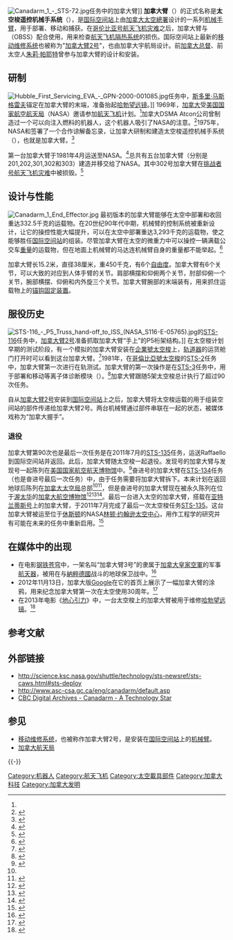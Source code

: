 {{For|[[国际空间站|国际空间站]]上的[[机械手臂|机械手臂]]|加拿大臂2号}}
[[File:Canadarm_1_-_STS-72.jpg|thumb]]任务中的加拿大臂]]
'''加拿大臂'''（{{lang-en|Canadarm}}）的正式名称是'''太空梭遥控机械手系统'''（{{lang-en|Shuttle Remote Manipulator System}}），是[[国际空间站|国际空间站]]上由[[加拿大宇航局|加拿大太空總署]]设计的一系列[[机械手臂|机械手臂]]，用于部署、移动和捕获{{link-en|运载物|Payload}}。在[[哥伦比亚号航天飞机灾难|哥伦比亚号航天飞机灾难]]之后，加拿大臂与{{link-en|軌道器臂傳感器系統|Orbiter Boom Sensor System}}（OBSS）配合使用，用来检查[[航天飞机隔热系统|航天飞机隔热系统]]的损伤。国际空间站上最新的[[移动维修系统|移动维修系统]]也被称为"[[加拿大臂2号|加拿大臂2号]]"，也由加拿大宇航局设计。前[[加拿大总督|加拿大总督]]、前太空人[[朱莉·帕耶特|朱莉·帕耶特]]曾参与加拿大臂的设计和安装。

== 研制 ==
[[File:Hubble_First_Servicing_EVA_-_GPN-2000-001085.jpg|thumb]]任务中，[[斯多里·马斯格雷夫|斯多里·马斯格雷夫]]锚定在加拿大臂的末端，准备抬起[[哈勃望远镜|哈勃望远镜]]。]]
1969年，[[加拿大|加拿大]]受[[美国国家航空航天局|美国国家航空航天局]]（NASA）邀请参加[[航天飞机|航天飞机]]计划。<ref name=25Years/>加拿大DSMA Atcon公司曾制造过一个可以向{{link-en|CANDU核反应堆|CANDU reactor}}注入燃料的机器人，这个机器人吸引了NASA的注意。<ref name=25Years>{{cite book|last=Dotto|first=Lydia|others=David Steel|title=A Heritage of Excellence: 25 years at Spar Aerospace Limited|publisher=Spar Aerospace Limited|location=Canada|date=1992|pages=41–42|isbn=0-9696618-0-0|url=http://books.google.com/books/about/A_heritage_of_excellence.html}}</ref>1975年，NASA和{{link-en|加拿大国家研究理事会|National Research Council (Canada)}}签署了一个合作谅解备忘录，让加拿大研制和建造太空梭遥控机械手系统（{{lang-en|Shuttle Remote Manipulator System}}），也就是加拿大臂。<ref>{{cite web|url=http://books.google.com/books?id=CqI6waJAUnEC&source=gbs_navlinks_s|title=Browsing Science Research at the Federal Level in Canada: History, Research Activities and Publications|last=Wilks|first=Brian|date=2004|publisher=University of Toronto Press|pages=117|accessdate=22 November 2013|archive-date=2014-01-03|archive-url=https://web.archive.org/web/20140103101436/http://books.google.com/books?id=CqI6waJAUnEC&source=gbs_navlinks_s|dead-url=no}}</ref>

第一台加拿大臂于1981年4月运送至NASA。<ref>{{cite web|url=http://www.ieee.ca/millennium/canadarm/canadarm_technical.html|title=The Shuttle Remote Manipulator System -- The Canadarm|publisher=IEEE Canada|accessdate=22 November 2013|archive-date=2015-12-20|archive-url=https://web.archive.org/web/20151220102020/http://www.ieee.ca/millennium/canadarm/canadarm_technical.html|dead-url=no}}</ref>总共有五台加拿大臂（分别是201,202,301,302和303）建造并移交给了NASA。其中302号加拿大臂在[[挑战者号航天飞机灾难|挑战者号航天飞机灾难]]中被损毁。<ref>{{cite web | url=http://www.asc-csa.gc.ca/eng/canadarm/flight.asp | publisher=Canada Space Agency | title=Flight History of Canadarm | date=28 October 2011 | accessdate=27 October 2012 | archive-date=2011-05-17 | archive-url=https://web.archive.org/web/20110517003525/http://www.asc-csa.gc.ca/eng/canadarm/flight.asp | dead-url=no }}</ref>

== 设计与性能 ==
[[File:Canadarm_1_End_Effector.jpg|thumb]]
最初版本的加拿大臂能够在太空中部署和收回重达332.5千克的运载物。在20世纪90年代中期，机械臂的控制系统被重新设计，让它的操控性能大幅提升，可以在太空中部署重达3,293千克的运载物，使之能够胜任[[国际空间站|国际空间站]]的组装。尽管加拿大臂在太空的微重力中可以操控一辆满载公交车[[重量|重量]]的运载物，但在地面上机械臂的马达连机械臂自身的重量都不能举起。<ref name=UofAEngMag>{{cite news|author=Garry Lindberg|title=Canadarm and its U of A Connections|url=http://www.uofaweb.ualberta.ca/uofaengineer/article.cfm?article=28369&issue=28299|work=U of A Engineer Magazine|publisher=University of Alberta|accessdate=7 December 2011|deadurl=yes|archiveurl=https://web.archive.org/web/20041129001731/http://www.uofaweb.ualberta.ca/uofaengineer/article.cfm?article=28369&issue=28299|archivedate=2004年11月29日}}</ref>

加拿大臂长15.2米，直径38厘米，重450千克，有6个[[自由度_(工程学)|自由度]]。加拿大臂有6个关节，可以大致的对应到人体手臂的关节。肩部横摆和仰俯两个关节，肘部仰俯一个关节，腕部横摆、仰俯和内外旋三个关节。加拿大臂腕部的末端装有{{link-en|末端操作器|Robot end effector}}，用来抓住运载物上的[[锚钩固定装置|锚钩固定装置]]。

== 服役历史 ==
[[File:STS-116_-_P5_Truss_hand-off_to_ISS_(NASA_S116-E-05765).jpg|thumb]]的[[STS-116|STS-116]]任务中，[[加拿大臂2号|加拿大臂2号]]准备抓取加拿大臂“手上”的P5桁架结构。]]
在太空梭计划早期的测试阶段，有一个模拟的加拿大臂安装在[[企業號太空梭|企業號太空梭]]上，[[航天飞机轨道器|轨道器]]的运货舱门打开时可以看到这台加拿大臂。<ref>{{cite news | author=Justin Ray | url=http://spaceflightnow.com/delta/d352/omcf/ | title=Vandenberg's space shuttle hangar | date=5 January 2011 | work=Space Flight Now | accessdate=27 October 2012 | archive-date=2016-01-21 | archive-url=https://web.archive.org/web/20160121052204/http://spaceflightnow.com/delta/d352/omcf/ | dead-url=no }}</ref>1981年，在[[哥倫比亞號太空梭|哥倫比亞號太空梭]]的[[STS-2|STS-2]]任务中，加拿大臂第一次进行在轨测试。加拿大臂的第一次操作是在[[STS-3|STS-3]]任务中，用于部署和移动等离子体诊断模块（{{lang-en|Plamsa Diagnostics Package}}）。<ref>{{Cite web|url = http://www.asc-csa.gc.ca/eng/canadarm/flight.asp|title = Flight History of Canadarm|accessdate = 2016年1月1日|author = [[加拿大航天局|加拿大航天局]]|date = |publisher = |archive-date = 2011年5月17日|archive-url = https://web.archive.org/web/20110517003525/http://www.asc-csa.gc.ca/eng/canadarm/flight.asp|dead-url = no}}</ref>加拿大臂跟随5架太空梭总计执行了超过90次任务。

自从[[加拿大臂2号|加拿大臂2号]]安装到[[国际空间站|国际空间站]]上之后，加拿大臂将太空梭运载的用于组装空间站的部件传递给加拿大臂2号。两台机械臂通过部件串联在一起的状态，被媒体戏称为“加拿大握手”。

=== 退役 ===
加拿大臂第90次也是最后一次任务是在2011年7月的[[STS-135|STS-135]]任务，运送Raffaello{{link-en|多用途后勤舱|Multi-Purpose Logistics Module}}到国际空间站并返回。此后，加拿大臂随太空梭一起退役。发现号的加拿大臂与发现号一起陈列在[[美国国家航空航天博物馆|美国国家航空航天博物馆]]中。<ref name=chrisg>{{cite news | author=Chris Gebhardt | url=http://www.nasaspaceflight.com/2010/11/discoverys-retirement-provide-insight-fate-fleets-robotic-arms/ | title=Discovery’s retirement plans provide insight into the fate of the robotic arm | date=17 November 2010 | publisher=NASA | accessdate=27 October 2012 | archive-date=2016-01-02 | archive-url=https://web.archive.org/web/20160102055923/http://www.nasaspaceflight.com/2010/11/discoverys-retirement-provide-insight-fate-fleets-robotic-arms/ | dead-url=no }}</ref>奋进号的加拿大臂在[[STS-134|STS-134]]任务（也是奋进号最后一次任务）中，由于任务需要将加拿大臂拆下。本来计划在返回地球后陈列在[[加拿大太空局|加拿大太空局]]总部<ref name=chrisg/><ref>{{cite news | author=Roland Kiehne | url=http://www.montrealgazette.com/Letter+Canadarm+should+easy+visit/7002778/story.html | title=Letter: Canadarm should be easy to visit | date=27 July 2012 | work=The Montreal Gazette | accessdate=27 October 2012 }}{{dead link|date=2017年11月 |bot=InternetArchiveBot |fix-attempted=yes }}</ref>，但是奋进号的加拿大臂现在被永久陈列在位于[[渥太华|渥太华]]的[[加拿大航空博物馆|加拿大航空博物馆]]<ref>{{cite news | author=Andy Johnson | url=http://www.ctvnews.ca/sci-tech/unveiling-exhibit-hadfield-sends-first-canadarm-last-command-from-space-1.1263958 | title=Unveiling exhibit, Hadfield sends first Canadarm 'last command' from space | date=2 May 2013 | work=CTV News | accessdate=2 May 2013 | archive-date=2016-03-04 | archive-url=https://web.archive.org/web/20160304063354/http://www.ctvnews.ca/sci-tech/unveiling-exhibit-hadfield-sends-first-canadarm-last-command-from-space-1.1263958 | dead-url=no }}</ref><ref>{{cite news | author=Elizabeth Howell | url=http://www.space.com/20949-space-shuttle-canadarm-museum-exhibit.html | title=Space Shuttle's Robotic Arm Goes on Display at Canadian Museum | date=2 May 2013 | work=Space.com | accessdate=2 May 2013 | archive-date=2015-11-07 | archive-url=https://web.archive.org/web/20151107055412/http://www.space.com/20949-space-shuttle-canadarm-museum-exhibit.html | dead-url=yes }}</ref><ref>{{cite news | author=Canadian Space Agency | url=http://www.asc-csa.gc.ca/eng/media/news_releases/2013/0502.asp | title=Minister Moore Unveils Exhibit for Canada's National Space Icon: the Canadarm | date=2 May 2013 | work=Canadian Space Agency | accessdate=1 July 2013 | deadurl=yes | archiveurl=https://web.archive.org/web/20130506062113/http://www.asc-csa.gc.ca/eng/media/news_releases/2013/0502.asp | archivedate=2013年5月6日 }}</ref>。最后一台进入太空的加拿大臂，搭载在[[亞特蘭提斯號太空梭|亚特兰蒂斯号]]上的加拿大臂，于2011年7月完成了最后一次太空梭任务[[STS-135|STS-135]]。这台加拿大臂被运至位于[[休斯顿|休斯顿]]的NASA[[林顿·约翰逊太空中心|林顿·约翰逊太空中心]]，用作工程学的研究并有可能在未来的任务中重新启用。<ref>{{cite news | url=http://www.collectspace.com/news/news-050213a.html | title=Canadarm on display: Space shuttle robot arm unveiled at Canadian museum | date=2 May 2013 | accessdate=2015-12-31 | archive-date=2015-12-27 | archive-url=https://web.archive.org/web/20151227084141/http://www.collectspace.com/news/news-050213a.html | dead-url=no }}</ref>

== 在媒体中的出现 ==
* 在电影[[钢铁苍穹|钢铁苍穹]]中，一架名叫“加拿大臂3号”的隶属于[[加拿大皇家空軍|加拿大皇家空軍]]的军事[[航天器|航天器]]，被用在与[[納粹德國|納粹德國]]战斗的地球保卫战中。<ref>{{cite web | url=http://ironsky.wikia.com/wiki/Canadarm | title=Canadarm - Iron Sky Wiki | publisher=[[Wikia|Wikia]] | accessdate=2016-01-01 | archive-date=2016-03-05 | archive-url=https://web.archive.org/web/20160305151150/http://ironsky.wikia.com/wiki/Canadarm | dead-url=no }}</ref>
* 2012年11月13日，加拿大版[[Google|Google]]在它的首页上展示了一幅加拿大臂的涂鸦，用来纪念加拿大臂第一次在太空使用30周年。<ref>{{cite news | url=http://www.cbc.ca/news/technology/story/2012/11/13/tec-google-doodle-canadarm31.html | title=Google doodle honours Canadarm at 31 | date=13 November 2012 | work=CBC News | accessdate=13 November 2012 | archive-date=2013-01-29 | archive-url=https://web.archive.org/web/20130129153120/http://www.cbc.ca/news/technology/story/2012/11/13/tec-google-doodle-canadarm31.html | dead-url=no }}</ref>
* 在2013年电影《[[地心引力_(电影)|地心引力]]》中，一台太空梭上的加拿大臂被用于维修[[哈勃望远镜|哈勃望远镜]]。<ref>{{cite web | url=http://gravitymovie.wikia.com/wiki/Canadarm | title=Canadarm - Gravitymovie Wiki | publisher=[[Wikia|Wikia]] | accessdate=2016-01-01 | archive-date=2016-03-05 | archive-url=https://web.archive.org/web/20160305175317/http://gravitymovie.wikia.com/wiki/Canadarm | dead-url=no }}</ref>

== 参考文献 ==
{{Reflist|30em}}

== 外部链接 ==
{{Commons category|Canadarm}}
* http://science.ksc.nasa.gov/shuttle/technology/sts-newsref/sts-caws.html#sts-deploy{{Wayback|url=http://science.ksc.nasa.gov/shuttle/technology/sts-newsref/sts-caws.html#sts-deploy |date=20161231022452 }}
* http://www.asc-csa.gc.ca/eng/canadarm/default.asp{{Wayback|url=http://www.asc-csa.gc.ca/eng/canadarm/default.asp |date=20110716061501 }}
* [http://www.cbc.ca/archives/categories/science-technology/technology/canadarm-a-technology-star/topic-canadarm---a-technology-star.html CBC Digital Archives - Canadarm - A Technology Star]{{Wayback|url=http://www.cbc.ca/archives/categories/science-technology/technology/canadarm-a-technology-star/topic-canadarm---a-technology-star.html |date=20160306060112 }}

== 参见 ==
{{Portal|加拿大|机器人学|航天}}
* [[移动维修系统|移动维修系统]]，也被称作加拿大臂2号，是安装在[[国际空间站|国际空间站]]上的[[机械臂|机械臂]]。
* [[加拿大航天局|加拿大航天局]]

{{-}}
{{Space Shuttle}}

[[Category:机器人|Category:机器人]]
[[Category:航天飞机|Category:航天飞机]]
[[Category:太空載具部件|Category:太空載具部件]]
[[Category:加拿大科技|Category:加拿大科技]]
[[Category:加拿大发明|Category:加拿大发明]]